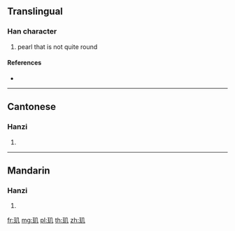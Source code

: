 {{also|璣}}
==Translingual==

===Han character===
{{Han char|rn=96|rad=玉|as=02|sn=6|four=|canj=MGHN}}

# pearl that is not quite round

====References====
* {{Han ref|kx=0727.101|hdz=21101.100|uh=7391|ud=29585}}

----

==Cantonese==

===Hanzi===
{{yue-hanzi|jyut=|y=gei1|tra=璣}}

# {{defn|lang=yue|sort=玉02}}

----

==Mandarin==

===Hanzi===
{{cmn-hanzi|tra=璣|pin=[[jī]] ([[ji1]])|wg=chi<sup>1</sup>}}

# {{defn|lang=cmn|sort=玉02}}

[[fr:玑]]
[[mg:玑]]
[[pl:玑]]
[[th:玑]]
[[zh:玑]]